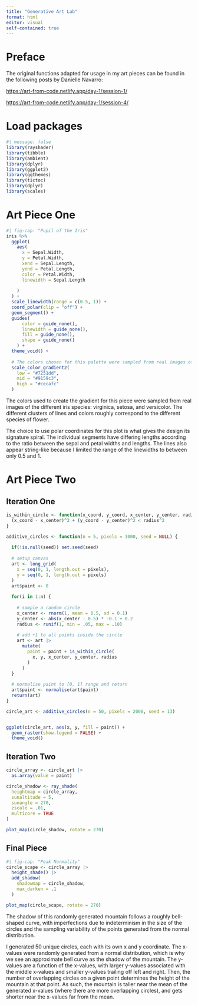 ```yaml
---
title: "Generative Art Lab"
format: html
editor: visual
self-contained: true
---
```


# Preface

The original functions adapted for usage in my art pieces can be found in the following posts by Danielle Navarro:

[https://art-from-code.netlify.app/day-1/session-1/](https://art-from-code.netlify.app/day-1/session-1/)

[https://art-from-code.netlify.app/day-1/session-4/](https://art-from-code.netlify.app/day-1/session-4/)




# Load packages

```r
#| message: false
library(rayshader)
library(tibble)
library(ambient)
library(dplyr)
library(ggplot2)
library(ggthemes)
library(tictoc)
library(dplyr)
library(scales)
```

# Art Piece One

```r
#| fig-cap: "Pupil of the Iris"
iris %>% 
  ggplot(
    aes(
      x = Sepal.Width,
      y = Petal.Width,
      xend = Sepal.Length,
      yend = Petal.Length,
      color = Petal.Width,
      linewidth = Sepal.Length
      
    )
  ) +
  scale_linewidth(range = c(0.5, 1)) +
  coord_polar(clip = "off") +
  geom_segment() +
  guides(
      color = guide_none(),
      linewidth = guide_none(),
      fill = guide_none(),
      shape = guide_none()
    ) +
  theme_void() +
  
  # The colors chosen for this palette were sampled from real images of each iris species
  scale_color_gradient2(
    low = "#7251dd",
    mid = "#9159c3",
    high = "#cecafc"
  ) 
```



The colors used to create the gradient for this piece were sampled from real images of the different iris species: virginica, setosa, and versicolor. The different clusters of lines and colors roughly correspond to the different species of flower. 

The choice to use polar coordinates for this plot is what gives the design its signature spiral. The individual segments have differing lengths according to the ratio between the sepal and petal widths and lengths. The lines also appear string-like because I limited the range of the linewidths to between only 0.5 and 1. 



# Art Piece Two

## Iteration One

```r
is_within_circle <- function(x_coord, y_coord, x_center, y_center, radius) {
  (x_coord - x_center)^2 + (y_coord - y_center)^2 < radius^2
}

additive_circles <- function(n = 5, pixels = 1000, seed = NULL) {
  
  if(!is.null(seed)) set.seed(seed)
  
  # setup canvas
  art <- long_grid(
    x = seq(0, 1, length.out = pixels),
    y = seq(0, 1, length.out = pixels)
  )
  art$paint <- 0
  
  for(i in 1:n) {
    
    # sample a random circle
    x_center <- rnorm(1, mean = 0.5, sd = 0.1)
    y_center <- abs(x_center - 0.5) * -0.1 + 0.2 
    radius <- runif(1, min = .05, max = .10)
    
    # add +1 to all points inside the circle
    art <- art |>
      mutate(
        paint = paint + is_within_circle(
          x, y, x_center, y_center, radius
        )
      )
  }
  
  # normalise paint to [0, 1] range and return
  art$paint <- normalise(art$paint)
  return(art)
}
```

```r
circle_art <- additive_circles(n = 50, pixels = 2000, seed = 13)


ggplot(circle_art, aes(x, y, fill = paint)) +
  geom_raster(show.legend = FALSE) + 
  theme_void()
```

## Iteration Two

```r
circle_array <- circle_art |>
  as.array(value = paint) 

circle_shadow <- ray_shade(
  heightmap = circle_array,
  sunaltitude = 5, 
  sunangle = 270,
  zscale = .01,
  multicore = TRUE
)

plot_map(circle_shadow, rotate = 270)
```

## Final Piece

```r
#| fig-cap: "Peak Normality"
circle_scape <- circle_array |> 
  height_shade() |>
  add_shadow(
    shadowmap = circle_shadow,
    max_darken = .1
  )

plot_map(circle_scape, rotate = 270)
```



The shadow of this randomly generated mountain follows a roughly bell-shaped curve, with imperfections due to indeterminism in the size of the circles and the sampling variability of the points generated from the normal distribution. 

I generated 50 unique circles, each with its own x and y coordinate. The x-values were randomly generated from a normal distribution, which is why we see an approximate bell curve as the shadow of the mountain. The y-values are a function of the x-values, with larger y-values associated with the middle x-values and smaller y-values trailing off left and right. Then, the number of overlapping circles on a given point determines the height of the mountain at that point. As such, the mountain is taller near the mean of the generated x-values (where there are more overlapping circles), and gets shorter near the x-values far from the mean. 
